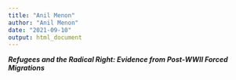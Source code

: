 ```yaml
---
title: "Anil Menon"
author: "Anil Menon"
date: "2021-09-10"
output: html_document
---
```


***Refugees and the Radical Right: Evidence from Post-WWII Forced Migrations***